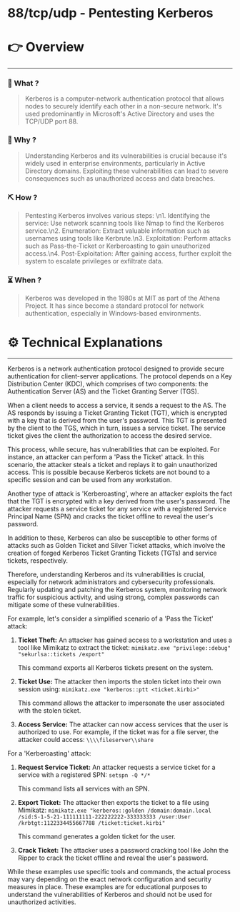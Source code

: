# 88/tcp/udp - Pentesting Kerberos


# 👉 Overview

---

### 👀 What ?

> Kerberos is a computer-network authentication protocol that allows nodes to securely identify each other in a non-secure network. It's used predominantly in Microsoft's Active Directory and uses the TCP/UDP port 88.
> 

### 🧐 Why ?

> Understanding Kerberos and its vulnerabilities is crucial because it's widely used in enterprise environments, particularly in Active Directory domains. Exploiting these vulnerabilities can lead to severe consequences such as unauthorized access and data breaches.
> 

### ⛏️ How ?

> Pentesting Kerberos involves various steps: \n1. Identifying the service: Use network scanning tools like Nmap to find the Kerberos service.\n2. Enumeration: Extract valuable information such as usernames using tools like Kerbrute.\n3. Exploitation: Perform attacks such as Pass-the-Ticket or Kerberoasting to gain unauthorized access.\n4. Post-Exploitation: After gaining access, further exploit the system to escalate privileges or exfiltrate data.
> 

### ⏳ When ?

> Kerberos was developed in the 1980s at MIT as part of the Athena Project. It has since become a standard protocol for network authentication, especially in Windows-based environments.
> 

# ⚙️ Technical Explanations

---

Kerberos is a network authentication protocol designed to provide secure authentication for client-server applications. The protocol depends on a Key Distribution Center (KDC), which comprises of two components: the Authentication Server (AS) and the Ticket Granting Server (TGS).

When a client needs to access a service, it sends a request to the AS. The AS responds by issuing a Ticket Granting Ticket (TGT), which is encrypted with a key that is derived from the user's password. This TGT is presented by the client to the TGS, which in turn, issues a service ticket. The service ticket gives the client the authorization to access the desired service.

This process, while secure, has vulnerabilities that can be exploited. For instance, an attacker can perform a 'Pass the Ticket' attack. In this scenario, the attacker steals a ticket and replays it to gain unauthorized access. This is possible because Kerberos tickets are not bound to a specific session and can be used from any workstation.

Another type of attack is 'Kerberoasting', where an attacker exploits the fact that the TGT is encrypted with a key derived from the user's password. The attacker requests a service ticket for any service with a registered Service Principal Name (SPN) and cracks the ticket offline to reveal the user's password.

In addition to these, Kerberos can also be susceptible to other forms of attacks such as Golden Ticket and Silver Ticket attacks, which involve the creation of forged Kerberos Ticket Granting Tickets (TGTs) and service tickets, respectively.

Therefore, understanding Kerberos and its vulnerabilities is crucial, especially for network administrators and cybersecurity professionals. Regularly updating and patching the Kerberos system, monitoring network traffic for suspicious activity, and using strong, complex passwords can mitigate some of these vulnerabilities.

For example, let's consider a simplified scenario of a 'Pass the Ticket' attack:

1. **Ticket Theft:** An attacker has gained access to a workstation and uses a tool like Mimikatz to extract the ticket: `mimikatz.exe "privilege::debug" "sekurlsa::tickets /export"`
    
    This command exports all Kerberos tickets present on the system.
    
2. **Ticket Use:** The attacker then imports the stolen ticket into their own session using: `mimikatz.exe "kerberos::ptt <ticket.kirbi>"`
    
    This command allows the attacker to impersonate the user associated with the stolen ticket.
    
3. **Access Service:** The attacker can now access services that the user is authorized to use. For example, if the ticket was for a file server, the attacker could access: `\\\\fileserver\\share`

For a 'Kerberoasting' attack:

1. **Request Service Ticket:** An attacker requests a service ticket for a service with a registered SPN: `setspn -Q */*`
    
    This command lists all services with an SPN.
    
2. **Export Ticket:** The attacker then exports the ticket to a file using Mimikatz: `mimikatz.exe "kerberos::golden /domain:domain.local /sid:S-1-5-21-111111111-222222222-333333333 /user:User /krbtgt:1122334455667788 /ticket:ticket.kirbi"`
    
    This command generates a golden ticket for the user.
    
3. **Crack Ticket:** The attacker uses a password cracking tool like John the Ripper to crack the ticket offline and reveal the user's password.

While these examples use specific tools and commands, the actual process may vary depending on the exact network configuration and security measures in place. These examples are for educational purposes to understand the vulnerabilities of Kerberos and should not be used for unauthorized activities.
